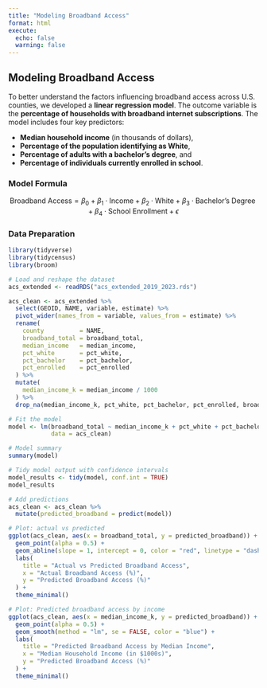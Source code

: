 ```yaml
---
title: "Modeling Broadband Access"
format: html
execute:
  echo: false
  warning: false
---
```


## Modeling Broadband Access

To better understand the factors influencing broadband access across U.S. counties, we developed a **linear regression model**. The outcome variable is the **percentage of households with broadband internet subscriptions**. The model includes four key predictors:

- **Median household income** (in thousands of dollars),
- **Percentage of the population identifying as White**,
- **Percentage of adults with a bachelor's degree**, and
- **Percentage of individuals currently enrolled in school**.

### Model Formula

$$
\text{Broadband Access} = \beta_0 + \beta_1 \cdot \text{Income} + \beta_2 \cdot \text{White} + \beta_3 \cdot \text{Bachelor's Degree} + \beta_4 \cdot \text{School Enrollment} + \epsilon
$$

### Data Preparation

```r
library(tidyverse)
library(tidycensus)
library(broom)

# Load and reshape the dataset
acs_extended <- readRDS("acs_extended_2019_2023.rds")

acs_clean <- acs_extended %>%
  select(GEOID, NAME, variable, estimate) %>%
  pivot_wider(names_from = variable, values_from = estimate) %>%
  rename(
    county          = NAME,
    broadband_total = broadband_total,
    median_income   = median_income,
    pct_white       = pct_white,
    pct_bachelor    = pct_bachelor,
    pct_enrolled    = pct_enrolled
  ) %>%
  mutate(
    median_income_k = median_income / 1000
  ) %>%
  drop_na(median_income_k, pct_white, pct_bachelor, pct_enrolled, broadband_total)

```

```r
# Fit the model
model <- lm(broadband_total ~ median_income_k + pct_white + pct_bachelor + pct_enrolled,
            data = acs_clean)

# Model summary
summary(model)

```


```r
# Tidy model output with confidence intervals
model_results <- tidy(model, conf.int = TRUE)
model_results

```

```r
# Add predictions
acs_clean <- acs_clean %>%
  mutate(predicted_broadband = predict(model))

# Plot: actual vs predicted
ggplot(acs_clean, aes(x = broadband_total, y = predicted_broadband)) +
  geom_point(alpha = 0.5) +
  geom_abline(slope = 1, intercept = 0, color = "red", linetype = "dashed") +
  labs(
    title = "Actual vs Predicted Broadband Access",
    x = "Actual Broadband Access (%)",
    y = "Predicted Broadband Access (%)"
  ) +
  theme_minimal()

```

```r
# Plot: Predicted broadband access by income
ggplot(acs_clean, aes(x = median_income_k, y = predicted_broadband)) +
  geom_point(alpha = 0.5) +
  geom_smooth(method = "lm", se = FALSE, color = "blue") +
  labs(
    title = "Predicted Broadband Access by Median Income",
    x = "Median Household Income (in $1000s)",
    y = "Predicted Broadband Access (%)"
  ) +
  theme_minimal()

```
